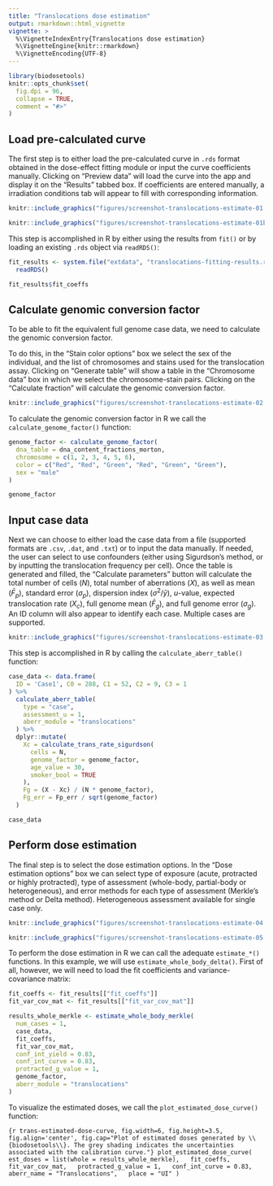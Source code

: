 ```yaml
---
title: "Translocations dose estimation"
output: rmarkdown::html_vignette
vignette: >
  %\VignetteIndexEntry{Translocations dose estimation}
  %\VignetteEngine{knitr::rmarkdown}
  %\VignetteEncoding{UTF-8}
---
```


```r
library(biodosetools)
knitr::opts_chunk$set(
  fig.dpi = 96,
  collapse = TRUE,
  comment = "#>"
)
```

## Load pre-calculated curve

The first step is to either load the pre-calculated curve in `.rds` format obtained in the dose-effect fitting module or input the curve coefficients manually. Clicking on "Preview data" will load the curve into the app and display it on the "Results" tabbed box.
If coefficients are entered manually, a irradiation conditions tab will appear to fill with corresponding information.

```r
knitr::include_graphics("figures/screenshot-translocations-estimate-01.png")
```

```r
knitr::include_graphics("figures/screenshot-translocations-estimate-01b.png")
```

This step is accomplished in R by either using the results from `fit()` or by loading an existing `.rds` object via `readRDS()`:

```r
fit_results <- system.file("extdata", "translocations-fitting-results.rds", package = "biodosetools") %>%
  readRDS()
```

```r
fit_results$fit_coeffs
```

## Calculate genomic conversion factor

To be able to fit the equivalent full genome case data, we need to calculate the genomic conversion factor.

To do this, in the "Stain color options" box we select the sex of the individual, and the list of chromosomes and stains used for the translocation assay. Clicking on "Generate table" will show a table in the "Chromosome data" box in which we select the chromosome-stain pairs. Clicking on the "Calculate fraction" will calculate the genomic conversion factor.

```r
knitr::include_graphics("figures/screenshot-translocations-estimate-02.png")
```

To calculate the genomic conversion factor in R we call the `calculate_genome_factor()` function:

```r
genome_factor <- calculate_genome_factor(
  dna_table = dna_content_fractions_morton,
  chromosome = c(1, 2, 3, 4, 5, 6),
  color = c("Red", "Red", "Green", "Red", "Green", "Green"),
  sex = "male"
)
```

```r
genome_factor
```

## Input case data

Next we can choose to either load the case data from a file (supported formats are `.csv`, `.dat`, and `.txt`) or to input the data manually. If needed, the user can select to use confounders (either using Sigurdson's method, or by inputting the translocation frequency per cell). Once the table is generated and filled, the "Calculate parameters" button will calculate the total number of cells ($N$), total number of aberrations ($X$), as well as mean ($\bar{F}_{p}$), standard error ($\sigma_{p}$), dispersion index ($\sigma^{2}/\bar{y}$), $u$-value, expected translocation rate ($X_{c}$), full genome mean ($\bar{F}_{g}$), and full genome error ($\sigma_{g}$). An ID column will also appear to identify each case. Multiple cases are supported. 

```r
knitr::include_graphics("figures/screenshot-translocations-estimate-03.png")
```

This step is accomplished in R by calling the `calculate_aberr_table()` function:

```r
case_data <- data.frame(
  ID = 'Case1', C0 = 288, C1 = 52, C2 = 9, C3 = 1
) %>%
  calculate_aberr_table(
    type = "case",
    assessment_u = 1,
    aberr_module = "translocations"
  ) %>%
  dplyr::mutate(
    Xc = calculate_trans_rate_sigurdson(
      cells = N,
      genome_factor = genome_factor,
      age_value = 30,
      smoker_bool = TRUE
    ),
    Fg = (X - Xc) / (N * genome_factor),
    Fg_err = Fp_err / sqrt(genome_factor)
  )
```

```r
case_data
```

## Perform dose estimation

The final step is to select the dose estimation options. In the "Dose estimation options" box we can select type of exposure (acute, protracted or highly protracted), type of assessment (whole-body, partial-body or heterogeneous), and error methods for each type of assessment (Merkle's method or Delta method). Heterogeneous assessment available for single case only.

```r
knitr::include_graphics("figures/screenshot-translocations-estimate-04.png")
```

```r
knitr::include_graphics("figures/screenshot-translocations-estimate-05.png")
```

To perform the dose estimation in R we can call the adequate `estimate_*()` functions. In this example, we will use `estimate_whole_body_delta()`. First of all, however, we will need to load the fit coefficients and variance-covariance matrix:

```r
fit_coeffs <- fit_results[["fit_coeffs"]]
fit_var_cov_mat <- fit_results[["fit_var_cov_mat"]]
```

```r
results_whole_merkle <- estimate_whole_body_merkle(
  num_cases = 1,
  case_data,
  fit_coeffs,
  fit_var_cov_mat,
  conf_int_yield = 0.83, 
  conf_int_curve = 0.83,
  protracted_g_value = 1, 
  genome_factor,
  aberr_module = "translocations"
)
```


To visualize the estimated doses, we call the `plot_estimated_dose_curve()` function:

```{r trans-estimated-dose-curve, fig.width=6, fig.height=3.5, fig.align='center', fig.cap="Plot of estimated doses generated by \\{biodosetools\\}. The grey shading indicates the uncertainties associated with the calibration curve."}
plot_estimated_dose_curve(
  est_doses = list(whole = results_whole_merkle),
  fit_coeffs,
  fit_var_cov_mat,
  protracted_g_value = 1,
  conf_int_curve = 0.83,
  aberr_name = "Translocations",
  place = "UI"
)
```
